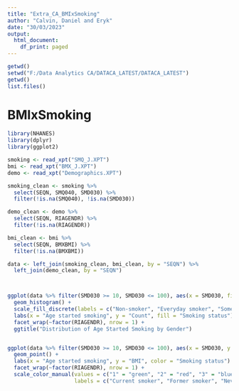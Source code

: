 ---
title: "Extra_CA_BMIxSmoking"
author: "Calvin, Daniel and Eryk"
date: "30/03/2023"
output:
  html_document:
    df_print: paged
---
```{r}
getwd()
setwd("F:/Data Analytics CA/DATACA_LATEST/DATACA_LATEST")
getwd()
list.files()
```

# BMIxSmoking
```{r BMIxSmoking}
library(NHANES)
library(dplyr)
library(ggplot2)

smoking <- read_xpt("SMQ_J.XPT")
bmi <- read_xpt("BMX_J.XPT")
demo <- read_xpt("Demographics.XPT")

smoking_clean <- smoking %>%
  select(SEQN, SMQ040, SMD030) %>%
  filter(!is.na(SMQ040), !is.na(SMD030))

demo_clean <- demo %>%
  select(SEQN, RIAGENDR) %>%
  filter(!is.na(RIAGENDR))

bmi_clean <- bmi %>%
  select(SEQN, BMXBMI) %>%
  filter(!is.na(BMXBMI))

data <- left_join(smoking_clean, bmi_clean, by = "SEQN") %>%
  left_join(demo_clean, by = "SEQN")



ggplot(data %>% filter(SMD030 >= 10, SMD030 <= 100), aes(x = SMD030, fill = factor(SMQ040))) +
  geom_histogram() +
  scale_fill_discrete(labels = c("Non-smoker", "Everyday smoker", "Some day's smoker")) +
  labs(x = "Age started smoking", y = "Count", fill = "Smoking status") +
  facet_wrap(~factor(RIAGENDR), nrow = 1) +
  ggtitle("Distribution of Age Started Smoking by Gender")


ggplot(data %>% filter(SMD030 >= 10, SMD030 <= 100), aes(x = SMD030, y = BMXBMI, color = factor(SMQ040))) +
  geom_point() +
  labs(x = "Age started smoking", y = "BMI", color = "Smoking status") +
  facet_wrap(~factor(RIAGENDR), nrow = 1) +
  scale_color_manual(values = c("1" = "green", "2" = "red", "3" = "blue"), 
                     labels = c("Current smoker", "Former smoker", "Never smoked"))


```

